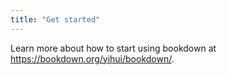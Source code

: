 ```yaml
---
title: "Get started"
---
```


Learn more about how to start using bookdown at <https://bookdown.org/yihui/bookdown/>.

